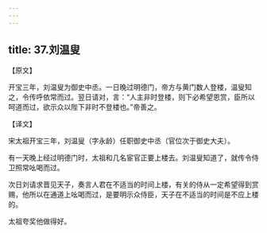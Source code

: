 ```yaml
---
---
---
```

title: 37.刘温叟
---



【原文】

开宝三年，刘温叟为御史中丞。一日晚过明德门，帝方与黄门数人登楼，温叟知之，令传呼依常而过。翌日请对，言：“人主非时登楼，则下必希望恩赏，臣所以呵道而过，欲示众以陛下非时不登楼也。”帝善之。

【译文】

宋太祖开宝三年，刘温叟（字永龄）任职御史中丞（官位次于御史大夫）。

有一天晚上经过明德门时，太祖和几名宦官正要上楼去。刘温叟知道了，就传令侍卫照常吆喝而过。

次日刘请求晋见天子，奏言人君在不适当的时间上楼，有关的侍从一定希望得到赏赐，他所以在通道上吆喝而过，是要明示众侍臣，天子在不适当的时间是不应上楼的。

太祖夸奖他做得好。
